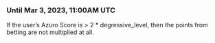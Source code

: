 
<PageHeadline
  title="Historical Data"
  subTitle="Updates to Azuro Score settings are listed here"
/>

### Until Mar 3, 2023, 11:00AM UTC

If the user’s Azuro Score is >  2 * degressive_level, then the points from betting are not multiplied at all.
